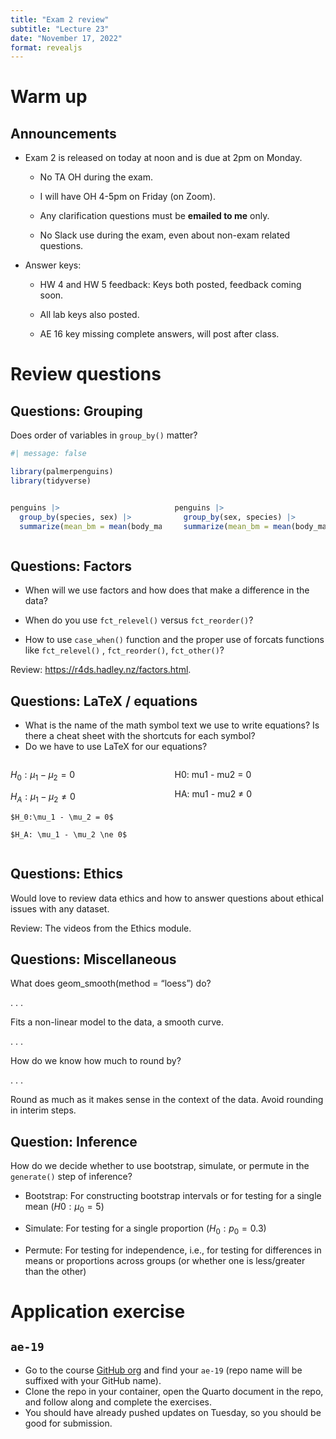 ```yaml
---
title: "Exam 2 review"
subtitle: "Lecture 23"
date: "November 17, 2022"
format: revealjs
---
```


# Warm up

## Announcements {.smaller}

-   Exam 2 is released on today at noon and is due at 2pm on Monday.

    -   No TA OH during the exam.

    -   I will have OH 4-5pm on Friday (on Zoom).

    -   Any clarification questions must be **emailed to me** only.

    -   No Slack use during the exam, even about non-exam related questions.

-   Answer keys:

    -   HW 4 and HW 5 feedback: Keys both posted, feedback coming soon.

    -   All lab keys also posted.

    -   AE 16 key missing complete answers, will post after class.

# Review questions

## Questions: Grouping {.smaller}

::: question
Does order of variables in `group_by()` matter?
:::

```r
#| message: false

library(palmerpenguins)
library(tidyverse)
```

::: columns
::: {.column width="50%"}
```r
penguins |>
  group_by(species, sex) |>
  summarize(mean_bm = mean(body_mass_g))
```
:::

::: {.column width="50%"}
```r
penguins |>
  group_by(sex, species) |>
  summarize(mean_bm = mean(body_mass_g))
```
:::
:::

## Questions: Factors

::: question
-   When will we use factors and how does that make a difference in the data?

-   When do you use `fct_relevel()` versus `fct_reorder()`?

-   How to use `case_when()` function and the proper use of forcats functions like `fct_relevel()` , `fct_reorder()`, `fct_other()`?
:::

Review: <https://r4ds.hadley.nz/factors.html>.

## Questions: LaTeX / equations

::: question
-   What is the name of the math symbol text we use to write equations? Is there a cheat sheet with the shortcuts for each symbol?
-   Do we have to use LaTeX for our equations?
:::

::: columns
::: {.column width="50%"}
$H_0:\mu_1 - \mu_2 = 0$

$H_A: \mu_1 - \mu_2 \ne 0$

    $H_0:\mu_1 - \mu_2 = 0$

    $H_A: \mu_1 - \mu_2 \ne 0$
:::

::: {.column width="50%"}
H0: mu1 - mu2 = 0

HA: mu1 - mu2 ≠ 0
:::
:::

## Questions: Ethics

::: question
Would love to review data ethics and how to answer questions about ethical issues with any dataset.
:::

Review: The videos from the Ethics module.

## Questions: Miscellaneous

::: question
What does geom_smooth(method = "loess") do?
:::

. . .

Fits a non-linear model to the data, a smooth curve.

. . .

::: question
How do we know how much to round by?
:::

. . .

Round as much as it makes sense in the context of the data.
Avoid rounding in interim steps.

## Question: Inference

::: question
How do we decide whether to use bootstrap, simulate, or permute in the `generate()` step of inference?
:::

-   Bootstrap: For constructing bootstrap intervals or for testing for a single mean ($H0: \mu_0 = 5$)

-   Simulate: For testing for a single proportion ($H_0: p_0 = 0.3$)

-   Permute: For testing for independence, i.e., for testing for differences in means or proportions across groups (or whether one is less/greater than the other)

# Application exercise

## `ae-19`

::: appex
-   Go to the course [GitHub org](https://github.com/sta199-f22-1) and find your `ae-19` (repo name will be suffixed with your GitHub name).
-   Clone the repo in your container, open the Quarto document in the repo, and follow along and complete the exercises.
-   You should have already pushed updates on Tuesday, so you should be good for submission.
:::
